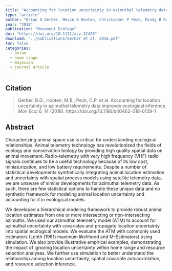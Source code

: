 ```yaml
---
title: "Accounting for location uncertainty in azimuthal telemetry data improves ecological inference"
type: "article"
author: "Brian D Gerber, Mevin B Hooten, Christopher P Peck, Mindy B Rice, James H Gammonley, Anthony D Apa, Amy J Davis"
year: "2018"
publication: "Movement Ecology"
doi: "https://doi.org/10.1111/acv.12420"
download: "../publications/Gerber et al. 2018.pdf"
toc: false
categories:
  - avian
  - home range
  - Bayesian
  - journal article
---
```


## Citation 

> Gerber, B.D., Hooten, M.B., Peck, C.P. et al. Accounting for location uncertainty in azimuthal telemetry data improves ecological inference. *Mov Ecol* 6, 14 (2018). https://doi.org/10.1186/s40462-018-0129-1

## Abstract

Characterizing animal space use is critical for understanding ecological relationships. Animal telemetry technology has revolutionized the fields of ecology and conservation biology by providing high quality spatial data on animal movement. Radio-telemetry with very high frequency (VHF) radio signals continues to be a useful technology because of its low cost, miniaturization, and low battery requirements. Despite a number of statistical developments synthetically integrating animal location estimation and uncertainty with spatial process models using satellite telemetry data, we are unaware of similar developments for azimuthal telemetry data. As such, there are few statistical options to handle these unique data and no synthetic framework for modeling animal location uncertainty and accounting for it in ecological models.

We developed a hierarchical modeling framework to provide robust animal location estimates from one or more intersecting or non-intersecting azimuths. We used our azimuthal telemetry model (ATM) to account for azimuthal uncertainty with covariates and propagate location uncertainty into spatial ecological models. We evaluate the ATM with commonly used estimators (Lenth (1981) maximum likelihood and M-Estimators) using simulation. We also provide illustrative empirical examples, demonstrating the impact of ignoring location uncertainty within home range and resource selection analyses. We further use simulation to better understand the relationship among location uncertainty, spatial covariate autocorrelation, and resource selection inference.